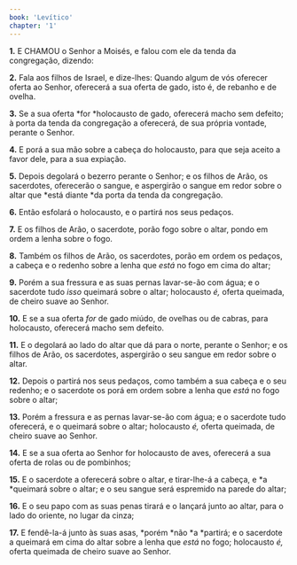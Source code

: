 ```yaml
---
book: 'Levítico'
chapter: '1'
---
```


**1.** E CHAMOU o Senhor a Moisés, e falou com ele da tenda da congregação, dizendo:

**2.** Fala aos filhos de Israel, e dize-lhes: Quando algum de vós oferecer oferta ao Senhor, oferecerá a sua oferta de gado, isto é, de rebanho e de ovelha.

**3.** Se a sua oferta *for *holocausto de gado, oferecerá macho sem defeito; à porta da tenda da congregação a oferecerá, de sua própria vontade, perante o Senhor.

**4.** E porá a sua mão sobre a cabeça do holocausto, para que seja aceito a favor dele, para a sua expiação.

**5.** Depois degolará o bezerro perante o Senhor; e os filhos de Arão, os sacerdotes, oferecerão o sangue, e aspergirão o sangue em redor sobre o altar que *está diante *da porta da tenda da congregação.

**6.** Então esfolará o holocausto, e o partirá nos seus pedaços.

**7.** E os filhos de Arão, o sacerdote, porão fogo sobre o altar, pondo em ordem a lenha sobre o fogo.

**8.** Também os filhos de Arão, os sacerdotes, porão em ordem os pedaços, a cabeça e o redenho sobre a lenha que *está* no fogo em cima do altar;

**9.** Porém a sua fressura e as suas pernas lavar-se-ão com água; e o sacerdote tudo *isso* queimará sobre o altar; holocausto *é,* oferta queimada, de cheiro suave ao Senhor.

**10.** E se a sua oferta *for* de gado miúdo, de ovelhas ou de cabras, para holocausto, oferecerá macho sem defeito.

**11.** E o degolará ao lado do altar que dá para o norte, perante o Senhor; e os filhos de Arão, os sacerdotes, aspergirão o seu sangue em redor sobre o altar.

**12.** Depois o partirá nos seus pedaços, como também a sua cabeça e o seu redenho; e o sacerdote os porá em ordem sobre a lenha que *está* no fogo sobre o altar;

**13.** Porém a fressura e as pernas lavar-se-ão com água; e o sacerdote tudo oferecerá, e o queimará sobre o altar; holocausto *é,* oferta queimada, de cheiro suave ao Senhor.

**14.** E se a sua oferta ao Senhor for holocausto de aves, oferecerá a sua oferta de rolas ou de pombinhos;

**15.** E o sacerdote a oferecerá sobre o altar, e tirar-lhe-á a cabeça, e *a *queimará sobre o altar; e o seu sangue será espremido na parede do altar;

**16.** E o seu papo com as suas penas tirará e o lançará junto ao altar, para o lado do oriente, no lugar da cinza;

**17.** E fendê-la-á junto às suas asas, *porém *não *a *partirá; e o sacerdote a queimará em cima do altar sobre a lenha que *está* no fogo; holocausto *é,* oferta queimada de cheiro suave ao Senhor.